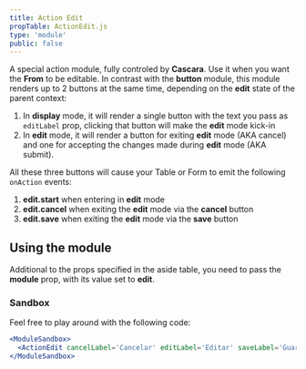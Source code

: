 ```yaml
---
title: Action Edit
propTable: ActionEdit.js
type: 'module'
public: false
---
```


A special action module, fully controled by **Cascara**. Use it when you want the **From** to be editable.
In contrast with the **button** module, this module renders up to 2 buttons at the same time, depending on the **edit** state of the parent context:

1. In **display** mode, it will render a single button with the text you pass as `editLabel` prop, clicking that button will make the **edit** mode kick-in
2. In **edit** mode, it will render a button for exiting **edit** mode (AKA cancel) and one for accepting the changes made during **edit** mode (AKA submit).

All these three buttons will cause your Table or Form to emit the following `onAction` events:

1. **edit.start** when entering in **edit** mode
2. **edit.cancel** when exiting the **edit** mode via the **cancel** button
3. **edit.save** when exiting the **edit** mode via the **save** button

## Using the module

Additional to the props specified in the aside table, you need to pass the **module** prop, with its value set to **edit**.

### Sandbox

Feel free to play around with the following code:

```jsx
<ModuleSandbox>
  <ActionEdit cancelLabel='Cancelar' editLabel='Editar' saveLabel='Guardar' />
</ModuleSandbox>
```
